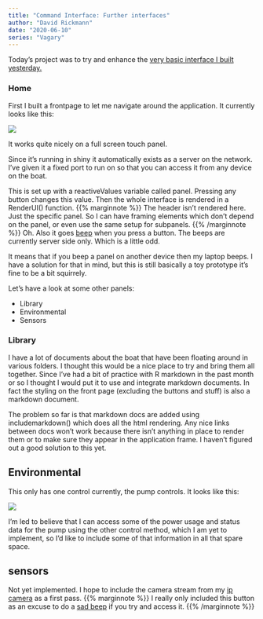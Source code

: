```yaml
---
title: "Command Interface: Further interfaces"
author: "David Rickmann"
date: "2020-06-10"
series: "Vagary"
---
```

  
  Today's project was to try and enhance the [very basic interface I built yesterday.](/2020/06/10/command-interface-simple-interface-experiment/)

### Home

First I built a frontpage to let me navigate around the application. It currently looks like this:

![](/img/interface/20200612_home.PNG)



It works quite nicely on a full screen touch panel.

Since it's running in shiny it automatically exists as a server on the network.
I've given it a fixed port to run on so that you can access it from any device on the boat.

This is set up with a reactiveValues variable called panel. Pressing any button changes this value.
Then the whole interface is rendered in a RenderUI() function. {{% marginnote %}} The header isn't rendered here. Just the specific panel. So I can have framing elements which don't depend on the panel, or even use the same setup for subpanels. {{% /marginnote %}}
Oh. Also it goes [beep](http://www.trekcore.com/audio/computer/computerbeep_5.mp3) when you press a button. 
The beeps are currently server side only. Which is a little odd.

It means that if you beep a panel on another device then my laptop beeps. I have a solution for that in mind, but this is still basically a toy prototype it's fine to be a bit squirrely.

Let's have a look at some other panels:

* Library
* Environmental
* Sensors


### Library

I have a lot of documents about the boat that have been floating around in various folders. I thought this would be a nice place to try and bring them all together. Since I've had a bit of practice with R markdown in the past month or so I thought I would put it to use and integrate markdown documents.
In fact the styling on the front page (excluding the buttons and stuff) is also a markdown document.

The problem so far is that markdown docs are added using includemarkdown() which does all the html rendering. Any nice links between docs won't work because there isn't anything in place to render them or to make sure they appear in the application frame. I haven't figured out a good solution to this yet.

## Environmental

This only has one control currently, the pump controls. It looks like this:

![](/img/interface/20200612_environmental.png)

I'm led to believe that I can access some of the power usage and status data for the pump using the other control method, which I am yet to implement, so I'd like to include some of that information in all that spare space.

## sensors

Not yet implemented. I hope to include the camera stream from my [ip camera](/2020/06/04/timelapse-experiments/) as a first pass.  {{% marginnote %}} I really only included this button as an excuse to do a [sad beep](http://www.trekcore.com/audio/computer/denybeep1.mp3) if you try and access it. {{% /marginnote %}}